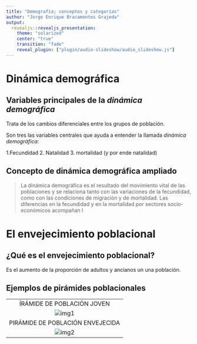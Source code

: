 ```yaml
---
title: "Demografía; conceptos y categorías"
author: "Jorge Enrique Bracamontes Grajeda"
output: 
  revealjs::revealjs_presentation:
    theme: "solarized"
    center: "true"
    transition: "fade"
    reveal_plugin: ["plugin/audio-slideshow/audio_slideshow.js"]
---
```


# Dinámica demográfica {data-audio-text="primera presentación"}

## Variables principales de la *dinámica demográfica*
Trata de los cambios diferenciales entre los grupos de población.

Son tres las variables centrales que ayuda a entender la llamada *dinámica demográfica*:

1.Fecundidad
2. Natalidad
3. mortalidad (y por ende natalidad)

## Concepto de dinámica demográfica ampliado

> La dinámica demográfica es el resultado del movimiento vital de las poblaciones y se relaciona tanto con las variaciones de la fecundidad, como con las condiciones de migración y de mortalidad. Las diferencias en la fecundidad y en la mortalidad por sectores socio-económicos acompañan l

# El envejecimiento poblacional

## ¿Qué es el envejecimiento poblacional?

Es el aumento de la proporción de adultos y ancianos un una población.

## Ejemplos de pirámides poblacionales

||
|:---:|
|ÍRÁMIDE DE POBLACIÓN JOVEN|
|![img1](img/pirjovenes.png)|
|PIRÁMIDE DE POBLACIÓN ENVEJECIDA|
|![img2](img/pirviejos.png)|


